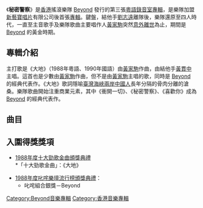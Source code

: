 {{unreferenced|time=2014-04-18T17:06:59+00:00}}
{{noteTA
|1=zh-cn:吉他; zh-tw:吉他; zh-hk:結他;
|2=zh-cn:贝斯; zh-tw:貝斯; zh-hk:低音結他;
|3=zh-cn:电贝斯; zh-tw:電貝斯; zh-hk:低音結他;
|4=zh-cn:贝斯吉他; zh-tw:貝斯吉他; zh-hk:低音結他;
|5=zh-cn:低音吉他; zh-tw:低音吉他; zh-hk:低音結他;
}}
{{Album infobox | <!-- See Wikipedia:WikiProject_Albums -->
| Name        = 秘密警察
| Type        = [[專輯|專輯]]
| Artist      = [[Beyond|Beyond]]
| Cover       =
| Background  = 
| Released    = {{Start date and age|1988|09|06}}
| Recorded    = 1988年
| Genre       = [[搖滾|搖滾]]、[[粵語流行音樂|粵語流行音樂]]
| Label       = [[新藝寶唱片|新藝寶唱片]]
| Producer    = [[Beyond|Beyond]]、[[王紀華|王紀華]]
| Last album  = [[現代舞台|現代舞台]]<br/>（1988年2月27日）
| This album  = '''秘密警察'''<br/>（1988年9月6日）
| Next album  = [[Beyond_IV|Beyond IV]]<br/>（1989年7月11日）
}}
《'''秘密警察'''》是[[香港|香港]]搖滾樂隊 [[Beyond|Beyond]] 發行的第三張[[粵語|粵語]][[錄音室專輯|錄音室專輯]]，是樂隊加盟[[新藝寶唱片|新藝寶唱片]]有限公司後首張[[專輯|專輯]]。鍵盤，結他手[[劉志遠_(香港音樂人)|劉志遠]]離隊後，樂隊還原至四人時代，一直至主音歌手及樂隊歌曲主要唱作人[[黃家駒|黃家駒]]突然[[黃家駒#意外逝世|意外離世]]為止，期間是 [[Beyond|Beyond]] 的黃金時期。

== 專輯介紹 ==
主打歌是《大地》（1988年粵語、1990年國語）由[[黃家駒|黃家駒]]作曲，由結他手[[黃貫中|黃貫中]]主唱。這首也是少數由[[黃家駒|黃家駒]]作曲，但不是由[[黃家駒|黃家駒]]主唱的歌，同時是 [[Beyond|Beyond]] 的經典代表作。《大地》歌詞隱喻[[海峽兩岸關係|臺灣海峽兩岸]][[中國人|中國人]]長年分隔的骨肉分離的滄桑。樂隊歌曲開始注重商業元素，其中《衝開一切》、《秘密警察》、《喜歡你》成為 [[Beyond|Beyond]] 的經典代表作。

== 曲目 ==
{{Track listing
| headline = 
| extra_column = 主唱
| all_writing = | all_lyrics = | all_music  = 
| title_width = 38%| writing_width = | music_width = 8%| lyrics_width = 26%| extra_width = 28%
| title1 = 衝開一切| writer1 = | music1 = [[黃家強|黃家強]]| lyrics1 = [[黃貫中|黃貫中]]| note1 = | extra1 = [[黃家駒|黃家駒]]| length1 = 3:59
| title2 = 秘密警察| writer2 = | music2 = [[黃家駒|黃家駒]]| lyrics2 = [[黃家駒|黃家駒]]| note2 = | extra2 = [[黃家駒|黃家駒]]| length2 = 3:24
| title3 = 再見理想| writer3 = | music3 = [[黃家駒|黃家駒]]| lyrics3 = {{hlist|[[黃家駒|黃家駒]]|[[黃貫中|黃貫中]]|[[黃家強|黃家強]]|[[葉世榮|葉世榮]]}}| note3 = 原為[[黃家駒|黃家駒]]獨唱版本，收錄於樂隊在 1986 年自資專輯《[[再見理想#曲目|再見理想]]》內。| extra3 = {{hlist|[[黃家駒|黃家駒]]|[[黃貫中|黃貫中]]|[[黃家強|黃家強]]|[[葉世榮|葉世榮]]}}| length3 = 4:53
| title4 = 昨日的牽絆| writer4 = | music4 = [[黃家強|黃家強]]| lyrics4 = [[馬斯晨|馬斯晨]]| note4 = | extra4 = [[黃家強|黃家強]]| length4 = 5:18
| title5 = 未知賽事的長跑| writer5 = | music5 = [[黃家駒|黃家駒]]| lyrics5 = 翁偉微| note5 = | extra5 = {{hlist|[[黃家駒|黃家駒]]|[[黃貫中|黃貫中]]}}| length5 = 3:22
| title6 = 大地| writer6 = | music6 = [[黃家駒|黃家駒]]| lyrics6 = [[劉卓輝|劉卓輝]]| note6 = | extra6 = [[黃貫中|黃貫中]]| length6 = 4:20
| title7 = 喜歡你| writer7 = | music7 = [[黃家駒|黃家駒]]| lyrics7 = [[黃家駒|黃家駒]]| note7 = | extra7 = [[黃家駒|黃家駒]]| length7 = 4:33
| title8 = 每段路| writer8 = | music8 = [[黃貫中|黃貫中]]| lyrics8 = [[黃家強|黃家強]]| note8 = | extra8 = [[黃貫中|黃貫中]]| length8 = 3:58
| title9 = 心內心外| writer9 = | music9 = [[黃家強|黃家強]]| lyrics9 = [[黃家強|黃家強]]| note9 = | extra9 = [[黃家駒|黃家駒]]| length9 = 4:02
| title10 = 願我能| writer10 = | music10 = [[黃貫中|黃貫中]]| lyrics10 = [[黃貫中|黃貫中]]| note10 = | extra10 = [[黃貫中|黃貫中]]| length10 = 4:20
| total_length = 42:09
}}

== 入圍得獎獎項 ==
*[[1988年度十大勁歌金曲得獎名單|1988年度十大勁歌金曲頒獎典禮]]<br />
**「十大勁歌金曲」：《大地》

*[[1988年度叱咤樂壇流行榜頒獎典禮得獎名單|1988年度叱咤樂壇流行榜頒獎典禮]]：
**叱咤組合銀獎－Beyond

{{Beyond}}
[[Category:Beyond音樂專輯|Category:Beyond音樂專輯]]
[[Category:香港音樂專輯|Category:香港音樂專輯]]